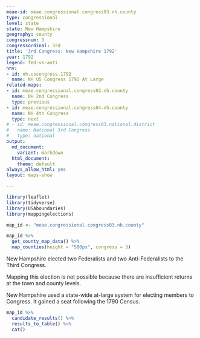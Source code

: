 ```yaml
---
meae-id: meae.congressional.congress03.nh.county
type: congressional
level: state
state: New Hampshire
geography: county
congressnum: 3
congressordinal: 3rd
title: '3rd Congress: New Hampshire 1792'
year: 1792
legend: fed-vs-anti
nnv:
- id: nh.uscongress.1792
  name: NH US Congress 1792 At Large
related-maps:
- id: meae.congressional.congress02.nh.county
  name: NH 2nd Congress
  type: previous
- id: meae.congressional.congress04.nh.county
  name: NH 4th Congress
  type: next
# - id: meae.congressional.congress03.national.district
#   name: National 3rd Congress
#   type: national
output:
  md_document:
    variant: markdown
  html_document:
    theme: default
always_allow_html: yes
layout: maps-show

---
```


```r
library(leaflet)
library(tidyverse)
library(USAboundaries)
library(mappingelections)

map_id <- "meae.congressional.congress03.nh.county"
```

<div class="map">

```r
map_id %>%
  get_county_map_data() %>% 
  map_counties(height = "500px", congress = 3)
```

</div>

New Hampshire elected two Federalists and two Anti-Federalists to the Third Congress.

Mapping this election is not possible because there are insufficient returns at the town and county levels.

New Hampshire used a state-wide at-large system for electing members to Congress. It gained a seat following the 1790 Census.

<div class="results-table">

```r
map_id %>%
  candidate_results() %>%
  results_to_table() %>%
  cat()
```

</div>
